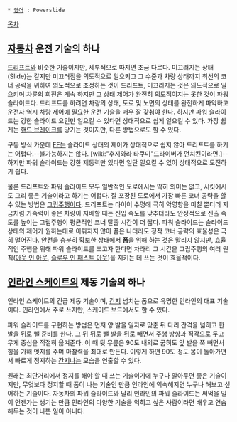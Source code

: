  * [[영어]] : Powerslide

[[목차]]

== [[자동차]] 운전 기술의 하나 ==
[[드리프트]]와 비슷한 기술이지만, 세부적으로 따지면 조금 다르다. 미끄러지는 상태(Slide)는 같지만 미끄러짐을 의도적으로 일으키고 그 수준과 차량 상태까지 최선의 코너 공략을 위하여 의도적으로 조정하는 것이 드리프트, 미끄러지는 것은 의도적으로 일으키며 차륜의 회전은 계속 하지만 그 상태 제어가 완전히 의도적이지는 못한 것이 파워 슬라이드다. 드리프트를 하려면 차량의 상태, 도로 및 노면의 상태를 완전하게 파악하고 운전자 역시 차량 제어에 필요한 운전 기술을 매우 잘 갖춰야 한다. 하지만 파워 슬라이드는 강한 슬라이드 요인만 일으킬 수 있다면 상대적으로 쉽게 일으킬 수 있다. 가장 쉽게는 [[핸드 브레이크]]를 당기는 것이지만, 다른 방법으로도 할 수 있다.

구동 방식 가운데 [[FF]]는 슬라이드 상태의 제어가 상대적으로 쉽지 않아 드리프트를 하기는 어렵다.--불가능하지는 않다. [wiki:"후지와라 타쿠미"드라이버가 먼치킨이라면.]-- 하지만 파워 슬라이드는 강한 제동력만 있다면 일단 일으킬 수 있어 상대적으로 도전하기 쉽다.

물론 드리프트와 파워 슬라이드 모두 일반적인 도로에서는 딱히 의미는 없고, 서킷에서도 그리 좋은 기술이라고 하기는 어렵다. 잘 포장된 도로에서 가장 빠른 코너 공략을 할 수 있는 방법은 [[그립주행]]이다. 드리프트는 타이어 수명에 극히 악영향을 미칠 뿐더러 지금처럼 가속력이 좋은 차량이 지배할 때는 진입 속도를 낮추더라도 안정적으로 진출 속도를 높이는 그립주행이 평균적인 코너 탈출 시간이 더 짧다. 파워 슬라이드는 슬라이드 상태의 제어가 원하는대로 이뤄지지 않아 폼은 나더라도 정작 코너 공략의 효율성은 극히 떨어진다. 안전을 충분히 확보한 상태에서 '''폼'''을 위해 하는 것은 말리지 않지만, 효율적인 주행을 위해 파워 슬라이드를 쓰고자 한다면 차라리 그 시간을 그립주행의 여러 원칙([[아웃 인 아웃]], [[슬로우 인 패스트 아웃]])을 지키는 데 쓰는 것이 효율적이다.

== [[인라인 스케이트]]의 제동 기술의 하나 ==
인라인 스케이트의 긴급 제동 기술이며, [[간지]] 넘치는 폼으로 유명한 인라인의 대표 기술이다. 인라인에서 주로 쓰지만, 스케이드 보드에서도 할 수 있다.

파워 슬라이드를 구현하는 방법은 먼저 양 발을 일자로 맞춘 뒤 다리 간격을 넓히고 한 발을 뒤로 뺄 준비를 한다. 그 뒤 뒤로 뺄 발을 뒤로 빼면서 주행 방향과 직각으로 두고 무게 중심을 적절히 옮겨준다. 이 때 뒷 무릎은 90도 내외로 굽히도 앞 발을 쭉 빼면서 힘을 가해 엣지를 주며 마찰력을 최대로 만든다. 이렇게 하면 90도 정도 몸이 돌아가면서 빠르게 정지하는 [[간지]]나는 모습을 연출할 수 있다.

원래는 최단거리에서 정지를 해야 할 때 쓰는 기술이기에 누구나 알아두면 좋은 기술이지만, 무엇보다 정지할 때 폼이 나는 기술인 만큼 인라인에 익숙해지면 누구나 해보고 싶어하는 기술이다. 자동차의 파워 슬라이드와 달리 인라인의 파워 슬라이드는 써먹을 일이 언젠가는 생기는 만큼 인라인의 다양한 기술을 익히고 싶은 사람이라면 배우고 연습해두는 것이 나쁜 일이 아니다.
